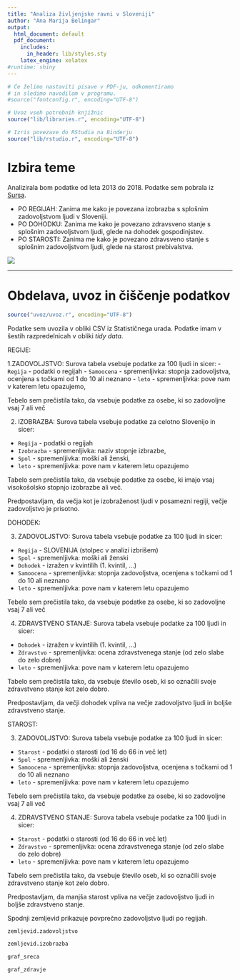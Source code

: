```yaml
---
title: "Analiza življenjske ravni v Sloveniji"
author: "Ana Marija Belingar"
output:
  html_document: default
  pdf_document:
    includes:
      in_header: lib/styles.sty
    latex_engine: xelatex
#runtime: shiny
---
```


```r
# Če želimo nastaviti pisave v PDF-ju, odkomentiramo
# in sledimo navodilom v programu.
#source("fontconfig.r", encoding="UTF-8")

# Uvoz vseh potrebnih knjižnic
source("lib/libraries.r", encoding="UTF-8")
```

```r
# Izris povezave do RStudia na Binderju
source("lib/rstudio.r", encoding="UTF-8")
```

# Izbira teme

Analizirala bom podatke od leta 2013 do 2018. Podatke sem pobrala iz [Sursa](https://pxweb.stat.si/SiStat). 

* PO REGIJAH: Zanima me kako je povezana izobrazba s splošnim zadovoljstvom ljudi v Sloveniji.
* PO DOHODKU: Zanima me kako je povezano zdravsveno stanje s splošnim zadovoljstvom ljudi, glede na dohodek gospodinjstev.
* PO STAROSTI: Zanima me kako je povezano zdravsveno stanje s splošnim zadovoljstvom ljudi, glede na starost prebivalstva.


![](slike/slika.jpg)

***

# Obdelava, uvoz in čiščenje podatkov

```r
source("uvoz/uvoz.r", encoding="UTF-8")
```

Podatke sem uvozila v obliki CSV iz Statističnega urada.
Podatke imam v šestih razpredelnicah v obliki *tidy data*.

REGIJE: 

1.ZADOVOLJSTVO: Surova tabela vsebuje podatke za 100 ljudi in sicer:
  - `Regija` - podatki o regijah
  - `Samoocena` - spremenljivka: stopnja zadovoljstva, ocenjena s točkami od 1 do 10 ali neznano
  - `leto` - spremenljivka: pove nam v katerem letu opazujemo,

  Tebelo sem prečistila tako, da vsebuje podatke za osebe, ki so zadovoljne vsaj 7 ali več

2. IZOBRAZBA: Surova tabela vsebuje podatke za celotno Slovenijo in sicer:
  - `Regija` - podatki o regijah
  - `Izobrazba` - spremenljivka: naziv stopnje izbrazbe,
  - `Spol` - spremenljivka: moški ali ženski, 
  - `leto` - spremenljivka: pove nam v katerem letu opazujemo
  
  Tabelo sem prečistila tako, da vsebuje podatke za osebe, ki imajo vsaj visokošolsko stopnjo izobrazbe ali več.

Predpostavljam, da večja kot je izobraženost ljudi v posamezni regiji, večje zadovoljstvo je prisotno.

DOHODEK:

3. ZADOVOLJSTVO: Surova tabela vsebuje podatke za 100 ljudi in sicer:
  - `Regija` - SLOVENIJA (stolpec v analizi izbrišem)
  - `Spol` - spremenljivka: moški ali ženski
  - `Dohodek` - izražen v kvintilih (1. kvintil, ...)
  - `Samoocena` - spremenljivka: stopnja zadovoljstva, ocenjena s točkami od 1 do 10 ali neznano
  - `leto` - spremenljivka: pove nam v katerem letu opazujemo

  Tebelo sem prečistila tako, da vsebuje podatke za osebe, ki so zadovoljne vsaj 7 ali več

4. ZDRAVSTVENO STANJE: Surova tabela vsebuje podatke za 100 ljudi in sicer:
  - `Dohodek` - izražen v kvintilih (1. kvintil, ...)
  - `Zdravstvo` - spremenljivka: ocena zdravstvenega stanje (od zelo slabe do zelo dobre)
  - `leto` - spremenljivka: pove nam v katerem letu opazujemo
 
  Tabelo sem prečistila tako, da vsebuje število oseb, ki so označili svoje zdravstveno stanje kot zelo dobro.

Predpostavljam, da večji dohodek vpliva na večje zadovoljstvo ljudi in boljše zdravstveno stanje.

STAROST:

3. ZADOVOLJSTVO: Surova tabela vsebuje podatke za 100 ljudi in sicer:
  - `Starost` - podatki o starosti (od 16 do 66 in več let)
  - `Spol` - spremenljivka: moški ali ženski
  - `Samoocena` - spremenljivka: stopnja zadovoljstva, ocenjena s točkami od 1 do 10 ali neznano
  - `leto` - spremenljivka: pove nam v katerem letu opazujemo

  Tebelo sem prečistila tako, da vsebuje podatke za osebe, ki so zadovoljne vsaj 7 ali več

4. ZDRAVSTVENO STANJE: Surova tabela vsebuje podatke za 100 ljudi in sicer:
  - `Starost` - podatki o starosti (od 16 do 66 in več let)
  - `Zdravstvo` - spremenljivka: ocena zdravstvenega stanje (od zelo slabe do zelo dobre)
  - `leto` - spremenljivka: pove nam v katerem letu opazujemo
 
  Tabelo sem prečistila tako, da vsebuje število oseb, ki so označili svoje zdravstveno stanje kot zelo dobro.

Predpostavljam, da manjša starost vpliva na večje zadovoljstvo ljudi in boljše zdravstveno stanje.


Spodnji zemljevid prikazuje povprečno zadovoljstvo ljudi po regijah.


```r

zemljevid.zadovoljstvo

zemljevid.izobrazba

```

```r

graf_sreca

graf_zdravje

```
